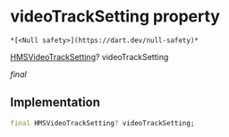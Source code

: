 # videoTrackSetting property

    *[<Null safety>](https://dart.dev/null-safety)*

[HMSVideoTrackSetting](../../hmssdk_flutter/HMSVideoTrackSetting-class)? videoTrackSetting

_final_

## Implementation

```dart
final HMSVideoTrackSetting? videoTrackSetting;


```
